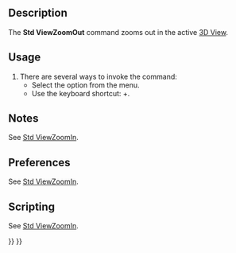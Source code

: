 <languages/>

{{Docnav
|[[Std_ViewZoomIn|ViewZoomIn]]
|[[Std_ViewBoxZoom|ViewBoxZoom]]
|[[Std_View_Menu|Std View Menu]]
|IconL=Std_ViewZoomIn.svg
|IconR=Std_ViewBoxZoom.svg
|IconC=Freecad.svg
}}

{{GuiCommand
|Name=Std ViewZoomOut
|MenuLocation=View → Zoom → Zoom Out
|Workbenches=All
|Shortcut={{KEY|Ctrl}}+{{KEY|-}}
|SeeAlso=[[Std_ViewZoomIn|Std ViewZoomIn]], [[Std_ViewBoxZoom|Std ViewBoxZoom]]
}}

==Description==

The '''Std ViewZoomOut''' command zooms out in the active [[3D_View|3D View]].

==Usage==

# There are several ways to invoke the command:
#* Select the {{MenuCommand|View → Zoom → [[Image:Std_ViewZoomOut.svg|16px]] Zoom Out}} option from the menu.
#* Use the keyboard shortcut: {{KEY|Ctrl}}+{{KEY|-}}.

==Notes==

See [[Std_ViewZoomIn#Notes|Std ViewZoomIn]].

==Preferences==

See [[Std_ViewZoomIn#Preferences|Std ViewZoomIn]].

==Scripting==

See [[Std_ViewZoomIn#Scripting|Std ViewZoomIn]].


{{Docnav
|[[Std_ViewZoomIn|ViewZoomIn]]
|[[Std_ViewBoxZoom|ViewBoxZoom]]
|[[Std_View_Menu|Std View Menu]]
|IconL=Std_ViewZoomIn.svg
|IconR=Std_ViewBoxZoom.svg
|IconC=Freecad.svg
}}

{{Std_Base_navi{{#translation:}}}}
{{Userdocnavi{{#translation:}}}}